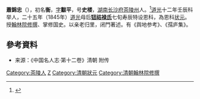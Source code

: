 {{Otheruses|other=名为萧衡的其他人物|萧衡}}

'''蕭錦忠'''（{{bd|1803年||?||}}），初名'''衡'''，[[表字|字]]'''黻平'''，号'''史楼'''，[[湖南|湖南]][[长沙府|长沙府]][[茶陵州|茶陵州]]人。<ref>{{cite web |title=萧錦忠 |url=https://cbdb.fas.harvard.edu/cbdbapi/person.php?id=88457&o=html}}</ref>[[道光|道光]]十二年壬辰科举人，二十五年（1845年）[[道光|道光]]母后'''[[孝和睿皇后|钮祜禄氏]]'''七旬寿辰特设恩科，為恩科[[状元|状元]]。授[[翰林院|翰林院]][[修撰|修撰]]、掌修国史。以亲老归里，闭門著述。有《舆地参考》、《孺庐集》。

==參考資料==
*来源：《中国名人志·第十二卷》清朝 附传

{{道光二十五年乙巳恩科殿試金榜}}

{{Authority control}}

{{DEFAULTSORT:Xiao蕭}}
[[Category:茶陵人|Category:茶陵人]]
[[Category:蕭姓|Z]]
[[Category:清朝狀元|Category:清朝狀元]]
[[Category:清朝翰林院修撰|Category:清朝翰林院修撰]]


{{清朝人物小作品}}